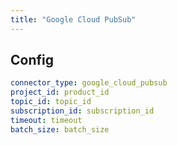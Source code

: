 ```yaml
---
title: "Google Cloud PubSub"
---
```


## Config

```yaml
connector_type: google_cloud_pubsub
project_id: product_id
topic_id: topic_id
subscription_id: subscription_id
timeout: timeout
batch_size: batch_size
```
